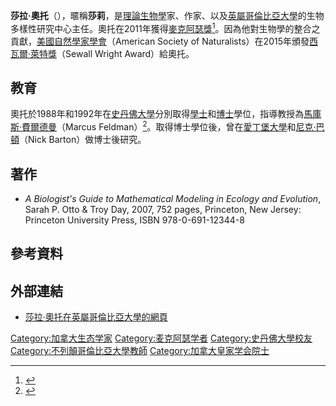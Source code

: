 {{學術研究工作者
| 姓名     = 莎拉·奧托
| 職務     = [[英屬哥倫比亞大學|英屬哥倫比亞大學]]生物多樣性研究中心主任
| 機構     = [[英屬哥倫比亞大學|英屬哥倫比亞大學]]動物學系
| 研究領域 = [[理論生物學|理論生物學]]、[[演化生物學|演化生物學]]、[[生物統計|生物統計]]
| 學歷     = 博士（[[史丹佛大學|史丹佛大學]]，1992年）
| 獎項     = [[麥克阿瑟獎|麥克阿瑟獎]]（2011年）、[[西瓦爾·萊特獎|西瓦爾·萊特獎]]（Sewall Wright Award，2015年）
| 官方網站  = [http://www.zoology.ubc.ca/~otto/index.html 官方網站]
| 國籍 = {{CAN}}
}}

'''莎拉·奧托'''（{{lang-en|Sarah Sally Otto}}），暱稱'''莎莉'''，是[[理論生物學|理論生物學]]家、作家、以及[[英屬哥倫比亞大學|英屬哥倫比亞大學]]的生物多樣性研究中心主任。奧托在2011年獲得[[麥克阿瑟獎|麥克阿瑟獎]]<ref name=2011macarthur>{{cite web|title=MacArthur Fellows Program: Meet the 2011 Fellows|url=http://www.macfound.org/site/c.lkLXJ8MQKrH/b.7728991/k.12E8/Meet_the_2011_Fellows.htm|work=September 20, 2011|publisher=John D. and Catherine T. MacArthur Foundation|accessdate=20 September 2011|archive-date=2012-03-18|archive-url=https://web.archive.org/web/20120318231640/http://www.macfound.org/site/c.lkLXJ8MQKrH/b.7728991/k.12E8/Meet_the_2011_Fellows.htm|dead-url=no}}</ref>。因為他對生物學的整合之貢獻，[[美國自然學家學會|美國自然學家學會]]（American Society of Naturalists）在2015年頒發[[西瓦爾·萊特獎|西瓦爾·萊特獎]]（Sewall Wright Award）給奧托。

==教育==
奧托於1988年和1992年在[[史丹佛大學|史丹佛大學]]分別取得[[學士|學士]]和[[博士|博士]]學位，指導教授為[[馬庫斯·費爾德曼|馬庫斯·費爾德曼]]（Marcus Feldman）<ref>{{cite web|title=Feldman Lab Alumni|url=http://www-evo.stanford.edu/alums.html|access-date=2016-04-18|archive-date=2019-11-22|archive-url=https://web.archive.org/web/20191122080643/http://www-evo.stanford.edu/alums.html|dead-url=yes}}</ref>。取得博士學位後，曾在[[愛丁堡大學|愛丁堡大學]]和[[尼克·巴頓|尼克·巴頓]]（Nick Barton）做博士後研究。

==著作==
* ''A Biologist's Guide to Mathematical Modeling in Ecology and Evolution'', Sarah P. Otto & Troy Day, 2007, 752 pages, Princeton, New Jersey: Princeton University Press, ISBN 978-0-691-12344-8

==參考資料==
{{reflist}}

==外部連結==
*[http://www.zoology.ubc.ca/~otto/index.html 莎拉·奧托在英屬哥倫比亞大學的網頁]

{{Authority control}}

{{DEFAULTSORT:Otto, Sarah}}
[[Category:加拿大生态学家|Category:加拿大生态学家]]
[[Category:麦克阿瑟学者|Category:麦克阿瑟学者]]
[[Category:史丹佛大學校友|Category:史丹佛大學校友]]
[[Category:不列顛哥倫比亞大學教師|Category:不列顛哥倫比亞大學教師]]
[[Category:加拿大皇家学会院士|Category:加拿大皇家学会院士]]